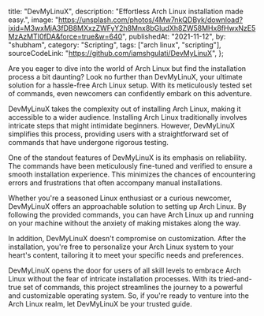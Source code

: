   title: "DevMyLinuX",
  description: "Effortless Arch Linux installation made easy.",
  image:
    "https://unsplash.com/photos/4Mw7nkQDByk/download?ixid=M3wxMjA3fDB8MXxzZWFyY2h8Mnx8bGludXh8ZW58MHx8fHwxNzE5MzAzMTI0fDA&force=true&w=640",
  publishedAt: "2021-11-12",
  by: "shubham",
  category: "Scripting",
  tags: ["arch linux", "scripting"],
  sourceCodeLink: "https://github.com/iamshgulati/DevMyLinuX",
};

Are you eager to dive into the world of Arch Linux but find the installation process a bit daunting? Look no further than DevMyLinuX, your ultimate solution for a hassle-free Arch Linux setup. With its meticulously tested set of commands, even newcomers can confidently embark on this adventure.

DevMyLinuX takes the complexity out of installing Arch Linux, making it accessible to a wider audience. Installing Arch Linux traditionally involves intricate steps that might intimidate beginners. However, DevMyLinuX simplifies this process, providing users with a straightforward set of commands that have undergone rigorous testing.

One of the standout features of DevMyLinuX is its emphasis on reliability. The commands have been meticulously fine-tuned and verified to ensure a smooth installation experience. This minimizes the chances of encountering errors and frustrations that often accompany manual installations.

Whether you're a seasoned Linux enthusiast or a curious newcomer, DevMyLinuX offers an approachable solution to setting up Arch Linux. By following the provided commands, you can have Arch Linux up and running on your machine without the anxiety of making mistakes along the way.

In addition, DevMyLinuX doesn't compromise on customization. After the installation, you're free to personalize your Arch Linux system to your heart's content, tailoring it to meet your specific needs and preferences.

DevMyLinuX opens the door for users of all skill levels to embrace Arch Linux without the fear of intricate installation processes. With its tried-and-true set of commands, this project streamlines the journey to a powerful and customizable operating system. So, if you're ready to venture into the Arch Linux realm, let DevMyLinuX be your trusted guide.
